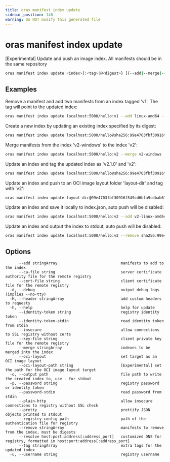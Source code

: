 ```yaml
---
title: oras manifest index update
sidebar_position: 140
warning: Do NOT modify this generated file
---
```


# oras manifest index update

[Experimental] Update and push an image index. All manifests should be in the same repository
		

```bash
oras manifest index update <index>{:<tag>|@<digest>} [{--add|--merge|--remove} <manifest>{<tag>|<digest>}] [...] [flags]
```

## Examples

Remove a manifest and add two manifests from an index tagged 'v1'. The tag will point to the updated index:

```bash
oras manifest index update localhost:5000/hello:v1 --add linux-amd64 --add linux-arm64 --remove sha256:99e4703fbf30916f549cd6bfa9cdbab614b5392fbe64fdee971359a77073cdf9
```

Create a new index by updating an existing index specified by its digest:

```bash
oras manifest index update localhost:5000/hello@sha256:99e4703fbf30916f549cd6bfa9cdbab614b5392fbe64fdee971359a77073cdf9 --add linux-amd64 --remove sha256:fd6ed2f36b5465244d5dc86cb4e7df0ab8a9d24adc57825099f522fe009a22bb
```

Merge manifests from the index 'v2-windows' to the index 'v2':

```bash
oras manifest index update localhost:5000/hello:v2 --merge v2-windows
```

Update an index and tag the updated index as 'v2.1.0' and 'v2':

```bash
oras manifest index update localhost:5000/hello@sha256:99e4703fbf30916f549cd6bfa9cdbab614b5392fbe64fdee971359a77073cdf9 --add linux-amd64 --tag "v2.1.0" --tag "v2"
```

Update an index and push to an OCI image layout folder 'layout-dir' and tag with 'v2':

```bash
oras manifest index update layout-dir@99e4703fbf30916f549cd6bfa9cdbab614b5392fbe64fdee971359a77073cdf9 --add linux-arm64 --tag "v2" --oci-layout
```

Update an index and save it locally to index.json, auto push will be disabled:

```bash
oras manifest index update localhost:5000/hello:v2 --add v2-linux-amd64 --output index.json
```

Update an index and output the index to stdout, auto push will be disabled:

```bash
oras manifest index update localhost:5000/hello:v2 --remove sha256:99e4703fbf30916f549cd6bfa9cdbab614b5392fbe64fdee971359a77073cdf9 --output - --pretty
```

## Options

```
      --add stringArray                            manifests to add to the index
      --ca-file string                             server certificate authority file for the remote registry
      --cert-file string                           client certificate file for the remote registry
  -d, --debug                                      output debug logs (implies --no-tty)
  -H, --header stringArray                         add custom headers to requests
  -h, --help                                       help for update
      --identity-token string                      registry identity token
      --identity-token-stdin                       read identity token from stdin
      --insecure                                   allow connections to SSL registry without certs
      --key-file string                            client private key file for the remote registry
      --merge stringArray                          indexes to be merged into the index
      --oci-layout                                 set target as an OCI image layout
      --oci-layout-path string                     [Experimental] set the path for the OCI image layout target
  -o, --output path                                file path to write the created index to, use - for stdout
  -p, --password string                            registry password or identity token
      --password-stdin                             read password from stdin
      --plain-http                                 allow insecure connections to registry without SSL check
      --pretty                                     prettify JSON objects printed to stdout
      --registry-config path                       path of the authentication file for registry
      --remove stringArray                         manifests to remove from the index, must be digests
      --resolve host:port:address[:address_port]   customized DNS for registry, formatted in host:port:address[:address_port]
      --tag stringArray                            extra tags for the updated index
  -u, --username string                            registry username
```
